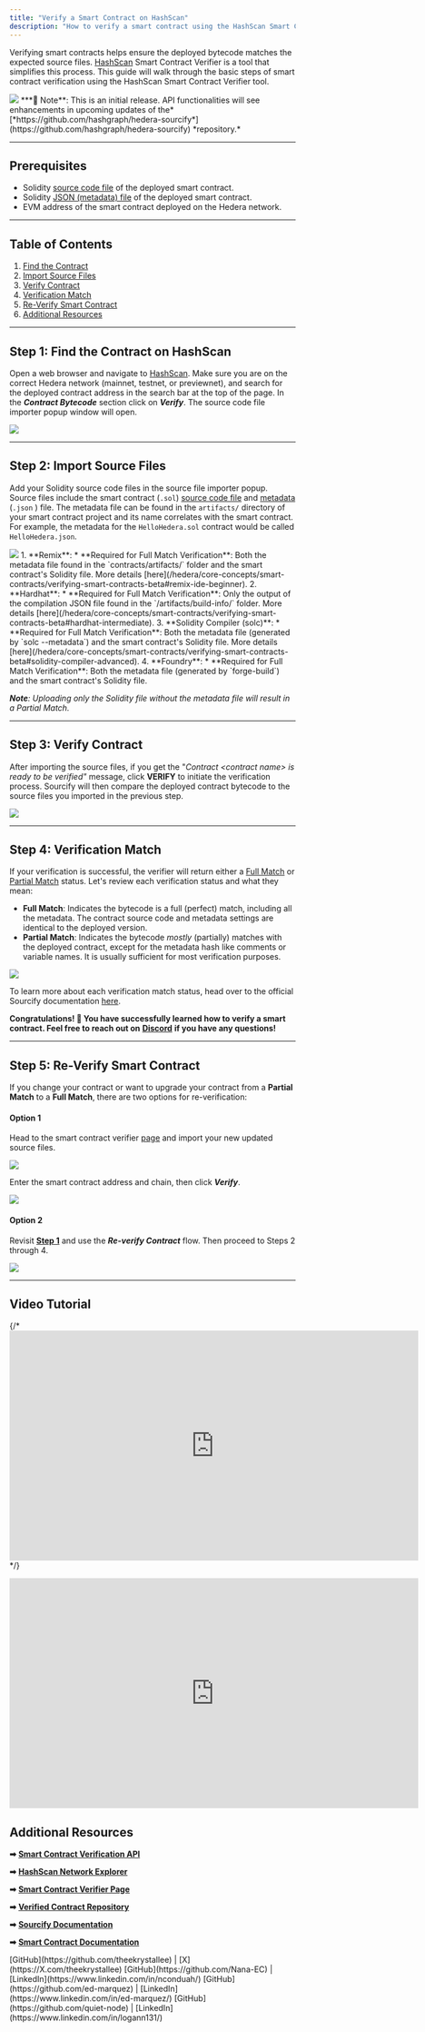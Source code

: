 ```yaml
---
title: "Verify a Smart Contract on HashScan"
description: "How to verify a smart contract using the HashScan Smart Contract Verification tool."
---
```


Verifying smart contracts helps ensure the deployed bytecode matches the expected source files. [HashScan](https://hashscan.io/) Smart Contract Verifier is a tool that simplifies this process. This guide will walk through the basic steps of smart contract verification using the HashScan Smart Contract Verifier tool.

<Frame>
  <img src="/images/tutorials/smart-contracts/how-to-verify-a-smart-contract-on-hashscan/how-to-verify-a-smart-contract-on-hashscan-1.png" />
</Frame>

<Info>
  ***📣 Note**: This is an initial release. API functionalities will see
  enhancements in upcoming updates of the*
  [*https://github.com/hashgraph/hedera-sourcify*](https://github.com/hashgraph/hedera-sourcify)
  *repository.*
</Info>

---

## Prerequisites

- Solidity [source code file](/hedera/core-concepts/smart-contracts/verifying-smart-contracts-beta#smart-contract-source-code) of the deployed smart contract.
- Solidity [JSON (metadata) file](/hedera/core-concepts/smart-contracts/verifying-smart-contracts-beta#the-metadata-file) of the deployed smart contract.
- EVM address of the smart contract deployed on the Hedera network.

---

## Table of Contents

1. [Find the Contract](#step-1%3A-find-the-contract-on-hashscan)
2. [Import Source Files](#step-2%3A-import-source-files)
3. [Verify Contract](#step-3%3A-verify-contract)
4. [Verification Match](#step-4%3A-verification-match)
5. [Re-Verify Smart Contract](#step-5%3A-re-verify-smart-contract)
6. [Additional Resources](#additional-resources)

---

## Step 1: Find the Contract on HashScan

Open a web browser and navigate to [HashScan](https://hashscan.io/). Make sure you are on the correct Hedera network (mainnet, testnet, or previewnet), and search for the deployed contract address in the search bar at the top of the page. In the **_Contract Bytecode_** section click on **_Verify_**. The source code file importer popup window will open.

<Frame>
  <img src="/images/tutorials/smart-contracts/how-to-verify-a-smart-contract-on-hashscan/how-to-verify-a-smart-contract-on-hashscan-2.png" />
</Frame>

---

## Step 2: Import Source Files

Add your Solidity source code files in the source file importer popup. Source files include the smart contract (`.sol`) [source code file](/hedera/core-concepts/smart-contracts/verifying-smart-contracts-beta#smart-contract-source-code) and [metadata](/hedera/core-concepts/smart-contracts/verifying-smart-contracts-beta#the-metadata-file) (`.json` ) file. The metadata file can be found in the `artifacts/` directory of your smart contract project and its name correlates with the smart contract. For example, the metadata for the `HelloHedera.sol` contract would be called `HelloHedera.json`.

<Frame>
  <img src="/images/tutorials/smart-contracts/how-to-verify-a-smart-contract-on-hashscan/how-to-verify-a-smart-contract-on-hashscan-3.png" />
</Frame>

<Accordion title="📣 Different compiling tools require specific verification source files. Here's a brief outline of what is needed for popular tools: ">
1. **Remix**:
   * **Required for Full Match Verification**: Both the metadata file found in the `contracts/artifacts/` folder and the smart contract's Solidity file. More details [here](/hedera/core-concepts/smart-contracts/verifying-smart-contracts-beta#remix-ide-beginner).
2. **Hardhat**:
   * **Required for Full Match Verification**: Only the output of the compilation JSON file found in the `/artifacts/build-info/` folder. More details [here](/hedera/core-concepts/smart-contracts/verifying-smart-contracts-beta#hardhat-intermediate).
3. **Solidity Compiler (solc)**:
   * **Required for Full Match Verification**: Both the metadata file (generated by `solc --metadata`) and the smart contract's Solidity file. More details [here](/hedera/core-concepts/smart-contracts/verifying-smart-contracts-beta#solidity-compiler-advanced).
4. **Foundry**:
   * **Required for Full Match Verification**: Both the metadata file (generated by `forge-build`) and the smart contract's Solidity file.

_**Note**: Uploading only the Solidity file without the metadata file will result in a Partial Match._

</Accordion>

---

## Step 3: Verify Contract

After importing the source files, if you get the "_Contract \<contract name> is ready to be verified"_ message, click **VERIFY** to initiate the verification process. Sourcify will then compare the deployed contract bytecode to the source files you imported in the previous step.

<Frame>
  <img src="/images/tutorials/smart-contracts/how-to-verify-a-smart-contract-on-hashscan/how-to-verify-a-smart-contract-on-hashscan-4.png" />
</Frame>

---

## Step 4: Verification Match

If your verification is successful, the verifier will return either a [Full Match](https://docs.sourcify.dev/docs/full-vs-partial-match/#full-perfect-matches) or [Partial Match](https://docs.sourcify.dev/docs/full-vs-partial-match/#partial-matches) status. Let's review each verification status and what they mean:

- **Full Match**: Indicates the bytecode is a full (perfect) match, including all the metadata. The contract source code and metadata settings are identical to the deployed version.
- **Partial Match**: Indicates the bytecode _mostly_ (partially) matches with the deployed contract, except for the metadata hash like comments or variable names. It is usually sufficient for most verification purposes.

<Frame>
  <img src="/images/tutorials/smart-contracts/how-to-verify-a-smart-contract-on-hashscan/how-to-verify-a-smart-contract-on-hashscan-5.png" />
</Frame>

To learn more about each verification match status, head over to the official Sourcify documentation [here](https://docs.sourcify.dev/docs/full-vs-partial-match/).

**Congratulations! 🎉 You have successfully learned how to verify a smart contract. Feel free to reach out on** [**Discord**](https://hedera.com/discord) **if you have any questions!**

---

## Step 5: Re-Verify Smart Contract

If you change your contract or want to upgrade your contract from a **Partial Match** to a **Full Match**, there are two options for re-verification:

#### Option 1

Head to the smart contract verifier [page](https://verify.hashscan.io/) and import your new updated source files.

<Frame>
  <img src="/images/tutorials/smart-contracts/how-to-verify-a-smart-contract-on-hashscan/how-to-verify-a-smart-contract-on-hashscan-6.png" />
</Frame>

Enter the smart contract address and chain, then click **_Verify_**.

<Frame>
  <img src="/images/tutorials/smart-contracts/how-to-verify-a-smart-contract-on-hashscan/how-to-verify-a-smart-contract-on-hashscan-7.png" />
</Frame>

#### Option 2

Revisit [**Step 1**](#step-1%3A-find-the-contract-on-hashscan) and use the **_Re-verify Contract_** flow. Then proceed to Steps 2 through 4.

<Frame>
  <img src="/images/tutorials/smart-contracts/how-to-verify-a-smart-contract-on-hashscan/how-to-verify-a-smart-contract-on-hashscan-8.png" />
</Frame>

---

## Video Tutorial

{/* <iframe width="720" height="405" src="https://www.youtube.com/embed/qXTFL695Lag?si=uLGBVah4c29v7WUJ" title="adfas" frameborder="0" allow="accelerometer; autoplay; clipboard-write; encrypted-media; gyroscope; picture-in-picture; web-share" referrerpolicy="strict-origin-when-cross-origin" allowfullscreen></iframe> */}

<iframe
  width="720"
  height="405"
  src="https://www.youtube.com/embed/qXTFL695Lag?si=uLGBVah4c29v7WUJ"
  title="How to Verify Smart Contracts
"
  frameborder="0"
  allow="accelerometer; autoplay; clipboard-write; encrypted-media; gyroscope; picture-in-picture; web-share"
  referrerpolicy="strict-origin-when-cross-origin"
  allowfullscreen
></iframe>

## Additional Resources

**➡** [**Smart Contract Verification API**](/hedera/sdks-and-apis/smart-contract-verification-api)

**➡** [**HashScan Network Explorer**](https://hashscan.io/)

**➡** [**Smart Contract Verifier Page**](https://verify.hashscan.io/)

**➡** [**Verified Contract Repository**](https://repository-verify.hashscan.io/select-contract/)

**➡** [**Sourcify Documentation**](https://docs.sourcify.dev/docs/intro)

**➡** [**Smart Contract Documentation**](/hedera/core-concepts/smart-contracts/verifying-smart-contracts-beta)

<Columns cols={2}>
  <Card title="Writer: Krystal, DX Engineer" arrow>
    [GitHub](https://github.com/theekrystallee) |
    [X](https://X.com/theekrystallee)
  </Card>
  <Card title="Editor: Nana, Sr. Software Manager" arrow>
    [GitHub](https://github.com/Nana-EC) |
    [LinkedIn](https://www.linkedin.com/in/nconduah/)
  </Card>
  <Card title="Editor: Ed, DevRel Engineer" arrow>
    [GitHub](https://github.com/ed-marquez) |
    [LinkedIn](https://www.linkedin.com/in/ed-marquez/)
  </Card>
  <Card title="Editor: Logan, Software Engineer II" arrow>
    [GitHub](https://github.com/quiet-node) |
    [LinkedIn](https://www.linkedin.com/in/logann131/)
  </Card>
</Columns>
